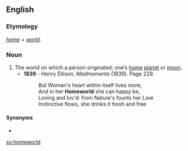 ==English==

===Etymology===
''[[home]]'' + ''[[world]]''.

===Noun===
{{en-noun}}

# The world on which a person originated; one’s [[home]] [[planet]] or [[moon]].
#* '''1839''' - Henry Ellison, ''Madmoments'' (1839). Page 229.
#*: But Woman's heart within itself lives more,
#*: And in her '''Homeworld''' she can happy be,
#*: Loving and lov'd: from Nature's founts her Lore
#*: Instinctive flows, she drinks it fresh and free

====Synonyms====
* {{l|en|home planet}}

[[sv:homeworld]]